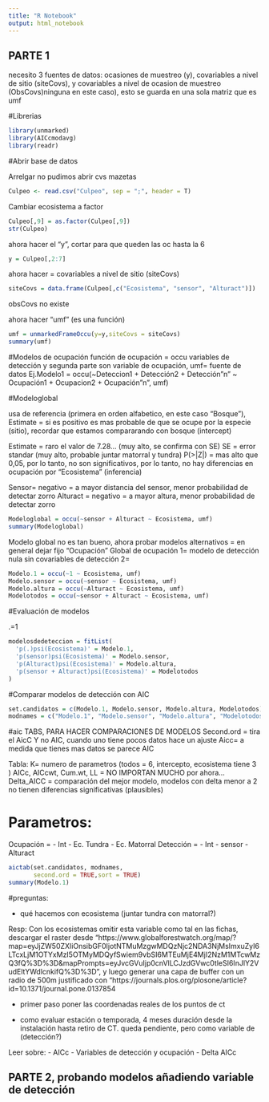 ```yaml
---
title: "R Notebook"
output: html_notebook
---
```

## PARTE 1
necesito  3 fuentes de datos: ocasiones de muestreo (y), covariables a nivel de sitio (siteCovs), y covariables a nivel de ocasion de muestreo (ObsCovs)ninguna en este caso), esto se guarda en una sola matriz que es umf

#Librerias
```r
library(unmarked)
library(AICcmodavg)
library(readr)
```

#Abrir base de datos

Arrelgar no pudimos abrir cvs mazetas
```r
Culpeo <- read.csv("Culpeo", sep = ";", header = T)

```
Cambiar ecosistema a factor
```r
Culpeo[,9] = as.factor(Culpeo[,9])
str(Culpeo)
```
ahora hacer el "y", cortar para que queden las oc hasta la 6
```r
y = Culpeo[,2:7]
```

ahora hacer = covariables a nivel de sitio (siteCovs)
```r
siteCovs = data.frame(Culpeo[,c("Ecosistema", "sensor", "Alturact")])
```
obsCovs no existe

ahora hacer "umf" (es una función)
```r
umf = unmarkedFrameOccu(y=y,siteCovs = siteCovs)
summary(umf)
```
#Modelos de ocupación
función de ocupación = occu variables de detección y segunda parte son variable de ocupación, umf= fuente de datos
Ej.Modelo1 = occu(~Deteccion1 + Detección2 + Detección"n" ~ Ocupación1 + Ocupacion2 + Ocupación"n", umf)

#Modeloglobal

usa de referencia (primera en orden alfabetico, en este caso "Bosque"), Estimate = si es positivo es mas probable de que se ocupe por la especie (sitio), recordar que estamos compararando con bosque (intercept)

Estimate = raro el valor de 7.28... (muy alto, se confirma con SE)
SE = error standar (muy alto, probable juntar matorral y tundra)
P(>|Z|) = mas alto que 0,05, por lo tanto, no son significativos, por lo tanto, no hay diferencias en ocupación por "Ecosistema" (inferencia)


Sensor= negativo = a mayor distancia del sensor, menor probabilidad de detectar zorro
Alturact = negativo = a mayor altura, menor probabilidad de detectar zorro 
```r
Modeloglobal = occu(~sensor + Alturact ~ Ecosistema, umf)
summary(Modeloglobal)
```
Modelo global no es tan bueno, ahora probar modelos alternativos = en general dejar fijo "Ocupación"
Global de ocupación
1= modelo de detección nula sin covariables de detección
2= 
```r
Modelo.1 = occu(~1 ~ Ecosistema, umf)
Modelo.sensor = occu(~sensor ~ Ecosistema, umf)
Modelo.altura = occu(~Alturact ~ Ecosistema, umf)
Modelotodos = occu(~sensor + Alturact ~ Ecosistema, umf)

```
#Evaluación de modelos

.=1
```r
modelosdedeteccion = fitList(
  'p(.)psi(Ecosistema)' = Modelo.1,
  'p(sensor)psi(Ecosistema)' = Modelo.sensor,
  'p(Alturact)psi(Ecosistema)' = Modelo.altura,
  'p(sensor + Alturact)psi(Ecosistema)' = Modelotodos
)
```
#Comparar modelos de detección con AIC
```r
set.candidatos = c(Modelo.1, Modelo.sensor, Modelo.altura, Modelotodos)
modnames = c("Modelo.1", "Modelo.sensor", "Modelo.altura", "Modelotodos")

```

#aic TABS, PARA HACER COMPARACIONES DE MODELOS
Second.ord = tira el AicC Y no AIC, cuando uno tiene pocos datos hace un ajuste Aicc= a medida que tienes mas datos se parece AIC

Tabla:
K= numero de parametros (todos = 6, intercepto, ecosistema tiene 3 )
AICc, AICcwt, Cum.wt, LL = NO IMPORTAN MUCHO por ahora...
Delta_AICC = comparación del mejor modelo, modelos con delta menor a 2 no tienen diferencias significativas (plausibles)


# Parametros: 
 Ocupación =
- Int
- Ec. Tundra
- Ec. Matorral
 Detección =
- Int
- sensor
- Alturact

```r
aictab(set.candidatos, modnames, 
       second.ord = TRUE,sort = TRUE)
summary(Modelo.1)
```
#preguntas:

- qué hacemos con ecosistema (juntar tundra con matorral?)

Resp: Con los ecosistemas omitir esta variable como tal en las fichas, descargar el raster desde "https://www.globalforestwatch.org/map/?map=eyJjZW50ZXIiOnsibGF0IjotNTMuMzgwMDQzNjc2NDA3NjMsImxuZyI6LTcxLjM1OTYxMzI5OTMyMDQyfSwiem9vbSI6MTEuMjE4MjI2NzM1MTcwMzQ3fQ%3D%3D&mapPrompts=eyJvcGVuIjp0cnVlLCJzdGVwc0tleSI6InJlY2VudEltYWdlcnkifQ%3D%3D", y luego generar una capa de buffer con un radio de 500m justificado con "https://journals.plos.org/plosone/article?id=10.1371/journal.pone.0137854

- primer paso poner las coordenadas reales de los puntos de ct

- como evaluar estación o temporada, 4 meses duración desde la instalación hasta retiro de CT. queda pendiente, pero como variable de (detección?)

Leer sobre:
- AICc
- Variables de detección y ocupación
- Delta AICc

## PARTE 2, probando modelos añadiendo variable de detección 


